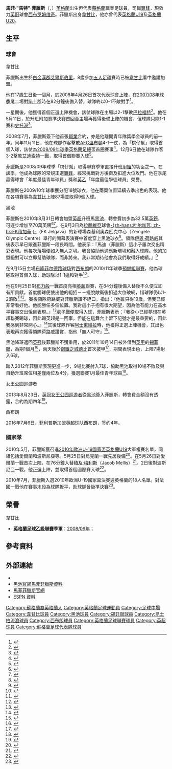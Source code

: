 {{NoteTA|G1=英超|G2=FAcup
|T=zh-hans:马修·菲利普斯; zh-hk:馬菲·菲臘斯;
|1=zh-hans:马修; zh-hk:馬菲;
|2=zh-hans:菲利普斯; zh-hk:菲臘斯;
|3=zh-hans:韦康比流浪者; zh-hk:韋甘比;
}}
{{Infobox Football biography 2
| playername          = 馬特·菲臘斯<br>Matt Phillips
| image               = Matt Phillips West Brom.jpg
| fullname            = Matthew Phillips
| birth_date          = {{birth date and age|1991|3|13|df=y}}
| birth_place = 英格蘭[[艾爾斯伯里|艾爾斯伯里]]<ref name="bucksherald">{{cite news|url=http://www.bucksherald.co.uk/sport/aylesbury_football_star_phillips_snubs_three_lions_for_tartan_army_1_3554711|title=Aylesbury football star Phillips snubs Three Lions for Tartan Army|date=25 February 2012|publisher=The Bucks Herald|accessdate=27 February 2012|archive-date=2012-07-30|archive-url=https://archive.is/20120730084645/http://www.bucksherald.co.uk/sport/aylesbury_football_star_phillips_snubs_three_lions_for_tartan_army_1_3554711|dead-url=yes}}</ref>
| height              = {{height|ft=6|in=1}}
| position            = [[翼鋒|翼鋒]]
| currentclub         = [[西布罗姆维奇足球俱乐部|西布罗姆维奇]]
| clubnumber          = 10
| youthyears1         = 1999−2008
| youthclubs1         = [[韦康比流浪者足球俱乐部|韋甘比]]
| years1              = 2008–2010 | clubs1 = [[韦康比流浪者足球俱乐部|韋甘比]]         | caps1 = 79 | goals1 = 8
| years2              = 2010–2013 | clubs2 = [[黑池足球會|黑池]]                         | caps2 = 94 | goals2 = 12
| years3              = 2011      | clubs3 = → [[谢菲尔德联足球俱乐部|錫菲聯]]  | caps3 = 6  | goals3 = 5
| years4              = 2013–2016 | clubs4 = [[女王公园巡游者足球俱乐部|女王公园巡游者]]     | caps4 = 90 | goals4 = 14
| years5              = 2016–     | clubs5 = [[西布罗姆维奇足球俱乐部|西布罗姆维奇]]   | caps5 = 64  | goals5 = 10
| nationalyears1      = 2010 | nationalteam1 = [[英格蘭19歲以下足球代表隊|英格蘭U19]] | nationalcaps1 = 5 | nationalgoals1 = 2
| nationalyears2      = 2011 | nationalteam2 = [[英格蘭20歲以下足球代表隊|英格蘭U20]] | nationalcaps2 = 5 | nationalgoals2 = 0
| nationalteam3        = [[蘇格蘭足球代表隊|蘇格蘭]]
| nationalyears3       = 2012–
| nationalcaps3        = 12
| nationalgoals3       = 1
| pcupdate            = 2018年9月14日
| ntupdate            = 2018年6月30日
}}

'''馬菲·"馬特"·菲臘斯'''（{{lang-en|'''Matthew "Matt" Phillips'''}}，{{bd|1991年|3月13日}}）[[英格蘭|英格蘭]]出生但代表[[蘇格蘭|蘇格蘭]]職業足球員，司職[[中場|翼鋒]]，現效力[[英冠|英冠]]球會[[西布罗姆维奇足球俱乐部|西布罗姆维奇]]。菲臘斯出身[[韦康比流浪者足球俱乐部|韋甘比]]，他亦曾代表[[英格蘭19歲以下足球代表隊|英格蘭U19]]及[[英格蘭20歲以下足球代表隊|英格蘭U20]]。

==生平==
===球會===
;韋甘比
菲臘斯出生於[[白金漢郡|白金漢郡]][[艾爾斯伯里|艾爾斯伯里]]，8歲參加[[五人足球|五人足球]]賽時已被[[韦康比流浪者足球俱乐部|韋甘比]]看中邀請加盟。

他在17歲生日後一個月，於2008年4月26日首次代表球會上陣，在[[2007年至2008年英格蘭足球乙級聯賽|2007/08年球季]]尾二場對[[諾士郡足球會|諾士郡]]時在82分鐘後備入替，球隊終以0-1不敵對手<ref name="soccerbase550967">{{cite web|title=Notts Co 1–0 Wycombe|url=http://www.soccerbase.com/results3.sd?gameid=550967|publisher=[[Racing_Post|Soccerbase]]|date=26 April 2008|accessdate=11 September 2010}}</ref>。

一星期後，他獲得首個正選上陣機會，該仗球隊在主場以2-1擊敗[[布拉德福德城足球俱乐部|巴拉福特]]<ref name="soccerbase551274">{{cite web |title=Wycombe 2–1 Bradford |url=http://www.soccerbase.com/results3.sd?gameid=551274 |publisher=[[Racing_Post|Soccerbase]] |date=3 May 2008 |accessdate=11 September 2010}}</ref>。他在5月11日，於升班附加賽準決賽首回合主場再獲得後備上陣的機會，但球隊只能1-1賽和[[斯托克港足球俱乐部|史托港]]<ref>{{cite news |language=en |url=http://news.bbc.co.uk/sport2/hi/football/eng_div_3/7381787.stm |title=Wycombe 1-1 Stockport |publisher=''[[BBC_Sport|BBC Sport]]'' |date=2008-05-11 |accessdate=2011-01-31}}</ref>。

2008年7月，菲臘斯簽下他首張[[職業|職業]]合約，亦是他離開青年隊獎學金球員的前一年。同年11月11日，他在球隊作客擊敗[[AFC溫布頓|AFC溫布頓]]4-1一仗，為「櫈仔幫」取得首個入球，該仗為[[2008年至2009年英格蘭足球乙級聯賽|2008/09年球季]][[英格蘭足總盃|英格蘭足總盃]]首圈賽事<ref>{{cite news |language=en |url=http://news.bbc.co.uk/sport2/hi/football/fa_cup/7708728.stm |title=AFC Wimbledon 1-4 Wycombe |publisher=''[[BBC_Sport|BBC Sport]]'' |date=2008-11-11 |accessdate=2011-01-31}}</ref>。12月6日他在球隊作客3-2擊敗[[艾迪索特镇足球俱乐部|艾迪索特]]一戰，取得首個聯賽入球<ref>{{cite news |language=en |url=http://news.bbc.co.uk/sport2/hi/football/eng_div_3/7752448.stm |title=Aldershot 3-2 Wycombe |publisher=''[[BBC_Sport|BBC Sport]]'' |date=2008-12-06 |accessdate=2011-01-31}}</ref>。

菲臘斯是2008/09年球季「櫈仔幫」取得聯賽季軍直接升班[[英格蘭足球甲級聯賽|甲組]]的功臣之一。在該季，他成為球隊的常規正選[[翼鋒|翼鋒]]，經常挑戰對方後衛及扣進大位攻門。他在季尾贏得球會「年度最佳青年球員」獎和[[英乙|英乙]]「年度最佳學徒球員」榮譽。

菲臘斯在2009/10年球季獲分配18號球衣，他在兩翼位置延續去季出色的表現。他在各項賽事為[[韦康比流浪者足球俱乐部|韋甘比]]上陣87場並取得9個入球。

;黑池
菲臘斯在2010年8月31日轉會加盟[[英超|英超]]升班馬[[黑池足球會|黑池]]，轉會費初步為32.5萬[[英鎊|英鎊]]，可逐步增加至70萬英鎊<ref>{{cite news |language=en |url=http://news.bbc.co.uk/sport2/hi/football/teams/b/blackpool/8957542.stm |title=Blackpool bring in Wycombe winger Matt Phillips |publisher=''[[BBC_Sport|BBC Sport]]'' |date=2010-08-31 |accessdate=2011-01-31}}</ref><ref name="bfc2140161">{{cite web|title=Deadline day latest|url=http://www.blackpoolfc.co.uk/page/NewsDetail/0,,10432~2140161,00.html|publisher=[[Blackpool_F.C.|Blackpool F.C.]]|accessdate=2 September 2010|date=31 August 2010|deadurl=yes|archiveurl=https://web.archive.org/web/20100902164330/http://www.blackpoolfc.co.uk/page/NewsDetail/0,,10432~2140161,00.html|archivedate=2010年9月2日}}</ref>。在9月3日為[[拉脫維亞|拉脫維亞]]球會[[FK積加華|-{zh-hans:叶尔加瓦; zh-hk:FK積加華;}-]]（FK Jelgava）的新球場森基利奧森匹克中心（Zemgele Olympic Centre）舉行的開幕表演賽中首度穿上黑池球衣<ref name="gazette6511176">{{cite news|last=Canavan|first=Steve|title=FK Jelgava 2 Blackpool 1 – full match report|url=http://www.blackpoolgazette.co.uk/sports-news/FK-Jelgava-2-Blackpool-1.6511176.jp|newspaper=[[Blackpool_Gazette|Blackpool Gazette]]|accessdate=11 September 2010|date=3 September 2010|archive-url=https://web.archive.org/web/20101114134912/http://www.blackpoolgazette.co.uk/sports-news/FK-Jelgava-2-Blackpool-1.6511176.jp|archive-date=2010-11-14|dead-url=yes}}</ref>。領隊[[伊恩·荷路威|伊恩·荷路威]]其後表示早已跟進菲臘斯一段長時間。他表示：『馬迪（菲臘斯）這小子屢次交出精彩表現。他每次落場便如入無人之境。我會協助他適應新環境和融入球隊。他的加盟絕對可以立即幫助球隊，而非將來。我非常期待他會為我們取得好成績。』<ref name="gazette6513820">{{cite news |last=Canavan |first=Steve |title=Ollie backs new-boy to be star |url=http://www.blackpoolgazette.co.uk/sports-news/Ollie-backs-newboy-to-be.6513820.jp |newspaper=[[Blackpool_Gazette|Blackpool Gazette]] |accessdate=11 September 2010 |date=5 September 2010 |archive-url=https://web.archive.org/web/20100909012251/http://www.blackpoolgazette.co.uk/sports-news/Ollie-backs-newboy-to-be.6513820.jp |archive-date=2010-09-09 |dead-url=yes }}</ref>

在9月15日主場[[布隆菲尔德路球场|布隆菲尔德路球场]]對[[西布罗姆维奇足球俱乐部|西布朗]]的2010/11年球季[[英格蘭足球預備組超級聯賽|預備組聯賽]]，他為球隊取得首個入球，助球隊以1-1逼和對手<ref name="bfc2155253">{{cite web |title=Reserves Draw 1–1 With West Brom |url=http://www.blackpoolfc.co.uk/page/ReservesMatchReports/0,,10432~2155253,00.html |publisher=[[黑池足球會|''blackpoolfc.co.uk'']] |accessdate=18 September 2010 |date=15 September 2010 |deadurl=yes |archiveurl=https://web.archive.org/web/20100928185522/http://www.blackpoolfc.co.uk/page/ReservesMatchReports/0,,10432~2155253,00.html |archivedate=2010年9月28日 }}</ref>。

他在9月25日對[[布莱克本流浪者足球俱乐部|布力般]]一戰首度亮相[[英超|英超]]聯賽，在84分鐘後備入替後不久便立即有所貢獻，首度觸球便使出他的絕招－－擺脫敵衛後扣過大位破網，惜球隊仍以1-2落敗<ref name="guardian">{{cite news |url=http://www.guardian.co.uk/football/2010/sep/25/blackpool-blackburn-premier-league |title=Brett Emerton strikes to give Blackburn injury-time win at Blackpool |date=25 September 2010 |newspaper=[[衛報|''guardian.co.uk'']] |accessdate=26 September 2010}}</ref><ref name="bfc52925">{{cite web |title=Match Report: Blackpool vs Blackburn |url=http://www.blackpoolfc.co.uk/page/MatchReport/0,,10432~52925,00.html |publisher=[[黑池足球會|''blackpoolfc.co.uk'']] |accessdate=28 September 2010 |date=25 September 2010 |deadurl=yes |archiveurl=https://web.archive.org/web/20100928110854/http://www.blackpoolfc.co.uk/page/MatchReport/0,,10432~52925,00.html |archivedate=2010年9月28日 }}</ref>。賽後領隊荷路威對菲臘斯讚不絕口，指出：『他雖只得19歲，但我已經非常看好他。他能勝任多個位置。我對這小子抱有很大期望，因為他有能力在高水平賽事交出悅目表現。』<ref name="bfc2166700">{{cite web |title=Ollie: Potential in Phillips |url=http://www.blackpoolfc.co.uk/page/NewsDetail/0,,10432~2166700,00.html |publisher=[[黑池足球會|''blackpoolfc.co.uk'']] |accessdate=28 September 2010 |date=27 September 2010 |deadurl=yes |archiveurl=https://web.archive.org/web/20100930082950/http://www.blackpoolfc.co.uk/page/NewsDetail/0,,10432~2166700,00.html |archivedate=2010年9月30日 }}</ref>處子戰便取得入球，菲臘斯表示：『我從小已經夢想在英超聯賽踢球，因此踢英超是一回事，但能在這舞台上留下記號才是最重要的，因此我感到非常開心。』<ref name="bfc2165337">{{cite web |title=Phillips' debut delight |url=http://www.blackpoolfc.co.uk/page/NewsDetail/0,,10432~2165337,00.html |publisher=[[黑池足球會|''blackpoolfc.co.uk'']] |accessdate=28 September 2010 |date=27 September 2010 |deadurl=yes |archiveurl=https://web.archive.org/web/20100928110747/http://www.blackpoolfc.co.uk/page/NewsDetail/0,,10432~2165337,00.html |archivedate=2010年9月28日 }}</ref>其後球隊作客[[阿士東維拉足球會|阿士東維拉]]時，他獲得正選上陣機會，其出色表現再次獲得領隊荷路威讚賞，指他「無人可守」<ref name="bfc2217272">{{cite web |title=Ollie: Holloway Hails Phillips |url=http://www.blackpoolfc.co.uk/page/NewsDetail/0,,10432~2217272,00.html |publisher=[[黑池足球會|''blackpoolfc.co.uk'']] |accessdate=12 November 2010 |date=12 November 2010 |deadurl=yes |archiveurl=https://web.archive.org/web/20101116121824/http://www.blackpoolfc.co.uk/page/NewsDetail/0,,10432~2217272,00.html |archivedate=2010年11月16日 }}</ref>。

黑池降班返回[[英冠|英冠]]後菲臘斯不獲重用，於2011年10月14日被外借到[[英甲|英甲]]的[[谢菲尔德联足球俱乐部|錫菲聯]]，為期1個月<ref>{{cite news |language=en |url=http://news.bbc.co.uk/sport2/hi/football/15308270.stm |title=Blackpool pair Clarke and Phillips join Sheffield Utd |publisher=''[[BBC_Sport|BBC Sport]]'' |date=2011-10-14 |accessdate=2011-10-17}}</ref>，兩天後於[[鋼鐵之城德比|鋼鐵之城德比]]首次披甲<ref>{{cite news |language=en |url=http://news.bbc.co.uk/sport2/hi/football/15231221.stm |title=Sheffield United 2-2 Sheffield Wednesday |publisher=''[[BBC_Sport|BBC Sport]]'' |date=2011-10-16 |accessdate=2011-10-17}}</ref>，期間表現出色，上陣7場射入6球。

踏入2012年菲臘斯表現更進一步，9場比賽射入7球，協助黑池取得10場不敗及與自動升班席位相差僅兩位及4分，獲選聯賽1月最佳青年球員<ref>{{cite news |language=en |url=http://www.bbc.co.uk/sport/0/football/17073801 |title=Blackpool's Matt Phillips wins Football League monthly award |publisher=''[[BBC_Sport|BBC Sport]]'' |date=2012-02-20 |accessdate=2012-02-21}}</ref>。

;女王公园巡游者
2013年8月23日，[[英冠|英冠]][[女王公园巡游者足球俱乐部|女王公园巡游者]]從[[黑池足球會|黑池]]簽入菲臘斯，轉會費金額沒有透露，合約為期四年<ref>{{cite news |language=en |url=http://www.bbc.co.uk/sport/0/football/23817276 |title=Matt Phillips: QPR sign Blackpool winger for undisclosed fee |publisher=''[[BBC_Sport|BBC Sport]]'' |date=2013-08-23 |accessdate=2013-10-10}}</ref>。

;西布朗
2016年7月6日，菲利普斯加盟英超球队西布朗，签约4年。

===國家隊===
2010年5月，菲臘斯獲召進[[2010年歐洲U-19足球錦標賽|2010年歐洲U-19國家盃]][[英格蘭19歲以下足球代表隊|英格蘭U19]]大軍複賽名單，同組包括愛爾蘭和波斯尼亞等。5月25日對烏克蘭一戰先居後備<ref name="wwfc2053731">{{cite web |url=http://www.wycombewanderers.co.uk/page/LatestNews/0,,10430~2053731,00.html |title=Phillips Gets England Call |publisher=[[韦康比流浪者足球俱乐部|''wycombewanderers.co.uk'']] |date=17 May 2010 |accessdate=26 May 2010 |deadurl=yes |archiveurl=https://web.archive.org/web/20110929033516/http://www.wycombewanderers.co.uk/page/LatestNews/0,,10430~2053731,00.html |archivedate=2011年9月29日 }}</ref>。在5月26日對愛爾蘭一戰首次上陣，在76分鐘入替[[積及·梅利斯|積及·梅利斯]]（Jacob Mellis）<ref name="wwfc2059677">{{cite web |url=http://www.wycombewanderers.co.uk/page/LatestNews/0,,10430~2059677,00.html |title=Phillips Makes England Debut |publisher=[[韦康比流浪者足球俱乐部|''wycombewanderers.co.uk'']] |date=26 May 2010 |accessdate=26 May 2010 |deadurl=yes |archiveurl=https://web.archive.org/web/20120314063510/http://www.wycombewanderers.co.uk/page/LatestNews/0,,10430~2059677,00.html |archivedate=2012年3月14日 }}</ref>。2日後對波斯尼亞一戰，他正選上陣，並取得首個國際賽入球<ref name="wwfc2060982">{{cite web |url=http://www.wycombewanderers.co.uk/page/LatestNews/0,,10430~2060982,00.html |title=Matt Scores On Full Debut |publisher=[[韦康比流浪者足球俱乐部|''wycombewanderers.co.uk'']] |date=28 May 2010 |accessdate=28 May 2010 |deadurl=yes |archiveurl=https://web.archive.org/web/20120314063531/http://www.wycombewanderers.co.uk/page/LatestNews/0,,10430~2060982,00.html |archivedate=2012年3月14日 }}</ref>。

2010年7月，菲臘斯入選2010年歐洲U-19國家盃決賽週英格蘭的18人名單。對法國一戰他在賽事末段為球隊扳平，助球隊晉級準決賽<ref name="bbc8851975">{{cite web|url=http://news.bbc.co.uk/sport1/hi/football/8851975.stm|title=England Under-19s into Euro semi|publisher=[[BBC_Sport|BBC Sport]]|date=24 July 2010|accessdate=24 July 2010}}</ref>。

==榮譽==
;韋甘比
*'''[[英格蘭足球乙級聯賽|英格蘭足球乙級聯賽]]季軍'''：[[2008年至2009年英格蘭足球乙級聯賽|2008/09年]]；

==參考資料==
{{reflist|2}}

==外部連結==
*{{soccerbase|49017|馬菲·菲臘斯}}
*[https://web.archive.org/web/20110128161559/http://www.blackpoolfc.co.uk/page/ProfilesDetail/0,,10432~53280,00.html 黑池官網馬菲菲臘斯資料]
*[https://web.archive.org/web/20110129003523/http://iammattphillips.com/ 馬菲菲臘斯官網]
*[http://soccernet.espn.go.com/players/stats?id=119004&cc=5739 ESPN 資料]

{{西布朗球員名單}}
{{2011/12年英冠PFA年度最佳陣容}}

{{DEFAULTSORT:Phillips, Matt}}
[[Category:蘇格蘭裔英格蘭人|Category:蘇格蘭裔英格蘭人]]
[[Category:英格蘭足球運動員|Category:英格蘭足球運動員]]
[[Category:足球中場|Category:足球中場]]
[[Category:韋甘比球員|Category:韋甘比球員]]
[[Category:黑池球員|Category:黑池球員]]
[[Category:錫菲聯球員|Category:錫菲聯球員]]
[[Category:昆士柏流浪球員|Category:昆士柏流浪球員]]
[[Category:西布朗球員|Category:西布朗球員]]
[[Category:英格蘭足球聯賽球員|Category:英格蘭足球聯賽球員]]
[[Category:英超球員|Category:英超球員]]
[[Category:蘇格蘭足球代表隊球員|Category:蘇格蘭足球代表隊球員]]